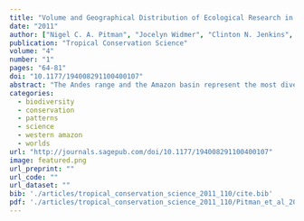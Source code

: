```yaml
---
title: "Volume and Geographical Distribution of Ecological Research in the Andes and the Amazon, 1995–2008"
date: "2011"
author: ["Nigel C. A. Pitman", "Jocelyn Widmer", "Clinton N. Jenkins", "Gabriela Stocks", "Lisa Seales", "Franklin Paniagua", "Emilio M. Bruna"]
publication: "Tropical Conservation Science"
volume: "4"
number: "1"
pages: "64-81"
doi: "10.1177/194008291100400107"
abstract: "The Andes range and the Amazon basin represent the most diverse biological community on earth and the largest tropical forest on earth, respectively, but they are historically understudied by biologists. In this paper we provide the first quantitative description of the volume and geographical distribution of ecological research in these regions. We compiled a dataset of all articles based on the Andes and Amazon regions published in two prominent international tropical ecology journals between 1995 and 2008. During this period, the number of scientific articles based on research in the Amazon was half that based on research in Central America, while the Andes scored among the least-studied of all tropical regions. Brazil was the leading base for Amazonian studies and Ecuador the primary location for Andean studies, but Ecuador led both categories and Brazil came last when research effort was standardized by area. Most Amazonian research took place in three regions—Manaus, southeastern Peru, and eastern Ecuador—with textasciitilde 31 percent of all papers coming from four field stations in those regions. Andean research focused overwhelmingly on the northern Andes. Research in the Andes range and the Amazon basin remains scattered, patchy, and far below its potential. We propose steps that funding agencies can take to increase research output and reduce geographical bias in the study of South America's richest ecosystems."
categories: 
  - biodiversity
  - conservation
  - patterns
  - science
  - western amazon
  - worlds
url: "http://journals.sagepub.com/doi/10.1177/194008291100400107"
image: featured.png
url_preprint: ""
url_code: ""
url_dataset: ""
bib: './articles/tropical_conservation_science_2011_110/cite.bib'
pdf: './articles/tropical_conservation_science_2011_110/Pitman_et_al_2011.pdf'
---
```

